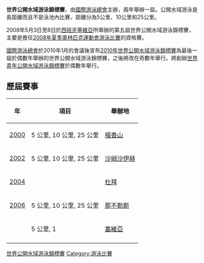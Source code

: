 {{unreferenced|time=2012-8-6}} 
'''世界公開水域游泳錦標賽'''，由[[國際游泳總會|國際游泳總會]]主辦，兩年舉辦一屆。公開水域游泳是長距離而且不是泳池內比賽，距離分為5公里、10公里和25公里。

2008年5月3日至8日於[[西班牙|西班牙]][[塞維亞|塞維亞]]所舉辦的第五屆世界公開水域游泳錦標賽，主要是擔任[[2008年夏季奧林匹克運動會游泳比賽|2008年夏季奧林匹克運動會游泳比賽]]的資格賽。

[[國際游泳總會|國際游泳總會]]於2010年1月的會議後宣布[[2010年世界公開水域游泳錦標賽|2010年世界公開水域游泳錦標賽]]為最後一屆於偶數年舉辦的世界公開水域游泳錦標賽，之後將改在奇數年舉行。將創辦[[世界青年公開水域游泳錦標賽|世界青年公開水域游泳錦標賽]]於偶數年舉行。

==歷屆賽事==
{|class=wikitable
|-
!年 || 項目 || 舉辦地 
|-
| [[2000年世界公開水域游泳錦標賽|2000]] || 5 公里, 10 公里, 25 公里 || {{USA}} [[檀香山|檀香山]]
|-
| [[2002年世界公開水域游泳錦標賽|2002]] || 5 公里, 10 公里, 25 公里 || {{EGY}} [[沙姆沙伊赫|沙姆沙伊赫]]
|-
| [[2004年世界公開水域游泳錦標賽|2004]] || || {{UAE}} [[杜拜|杜拜]]
|-
| [[2006年世界公開水域游泳錦標賽|2006]] || 5 公里, 10 公里, 25 公里 || {{ITA}} [[那不勒斯|那不勒斯]]
|-
| || 5 公里, 1 || {{ESP}} [[塞維亞|塞維亞]]
|-
| || ||
|}{{國際游泳}}
{{國際游泳總會賽事}}

[[Category:世界公開水域游泳錦標賽|]]
[[Category:游泳比賽|Category:游泳比賽]]